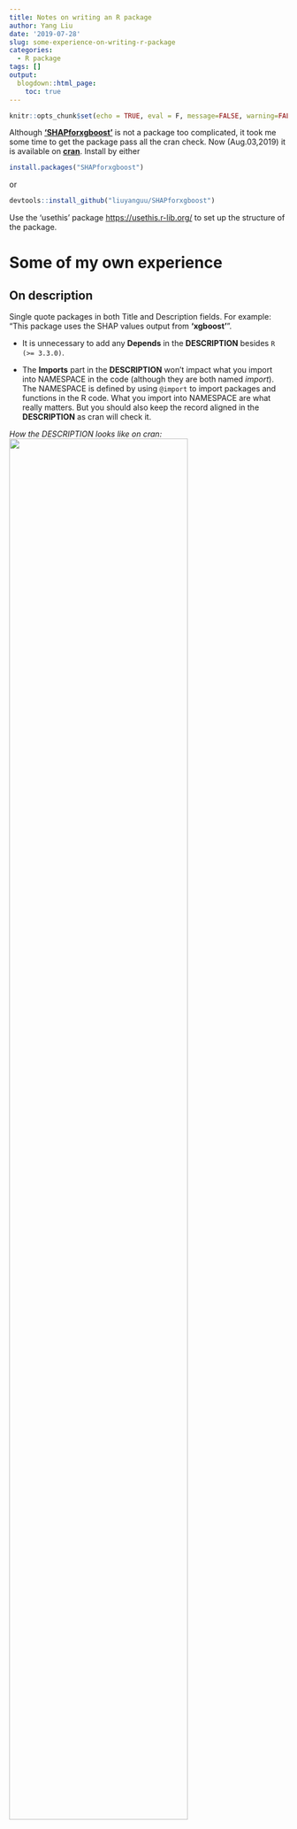 ```yaml
---
title: Notes on writing an R package
author: Yang Liu
date: '2019-07-28'
slug: some-experience-on-writing-r-package
categories:
  - R package
tags: []
output:
  blogdown::html_page:
    toc: true
---
```


```r
knitr::opts_chunk$set(echo = TRUE, eval = F, message=FALSE, warning=FALSE)
```

Although [**'SHAPforxgboost'**](https://github.com/liuyanguu/SHAPforxgboost) is not a package too complicated, it took me some time to get the package pass all the cran check. Now (Aug.03,2019) it is available on [**cran**](https://cran.r-project.org/web/packages/SHAPforxgboost/index.html). Install by either  

```r
install.packages("SHAPforxgboost")
```

or  

```r
devtools::install_github("liuyanguu/SHAPforxgboost")
```

Use the 'usethis' package [https://usethis.r-lib.org/](https://usethis.r-lib.org/) to set up the structure of the package. 

# Some of my own experience

## On description

Single quote packages in both Title and Description fields. For example: "This package uses the SHAP values output from **'xgboost'**".

* It is unnecessary to add any **Depends** in the **DESCRIPTION** besides `R (>= 3.3.0)`.

* The **Imports** part in the **DESCRIPTION** won't impact what you import into NAMESPACE in the code (although they are both named _import_).  The NAMESPACE is defined by using `@import` to import packages and functions in the R code. What you import into NAMESPACE are what really matters. But you should also keep the record aligned in the **DESCRIPTION** as cran will check it.

*How the DESCRIPTION looks like on cran:*   
![](/post/2019-07-28-some-experience-on-writing-r-package_files/the cran page.PNG){width=80%}

## Namespace

### load vs attach

* If you have `@import ggplot2` anywhere in the R code, the "`ggplot2`" package will be **loaded** (but not **attached**) and your functions can use `ggplot2`. Your package knows to search in the **namespace** of `ggplot2`, but you cannot run functions from `ggplot2` without typing `library(ggplot2)`. This is the difference between **attach** and **load** as discussed in Hadley's "R" package book: loading the package won't put its functions in the search path, but attaching will.

  + I.e., when others **load and attach** your package, they can use your functions depending on `ggplot2` but they cannot use the functions from the `ggplot2` package unless they **load and attach** `ggplot2` by `library(ggplot2)`.

  + If you put `ggplot2` in **Depends** in the **DESCRIPTION**, `library(yourPackage)` would load and attach `ggplot2` --- same as doing `library(ggplot2)` --- generally speaking you don't need to do so.

* If you name a function like `plot.shap.summary` it would be documented automatically as S3 method even if you wrote `@export plot.shap.summary` (By the way, must export the full function name, otherwise, it would become an S3 method in the namespace). Don't name function this way to avoid confusion with S3method. For example, I changed the name to `shap.plot.summary`.

## Documentation  

* `@example R/example/sample1.R` will attach **sample1.R** in the folder "R/example/" to the documentation of the function. If you write out the samples directly in the function code, you use @example**s** instead of @example.  

* All the function parameters should be documented using `@param`.  

## Potential problems when checking the package  

* You cannot have things like a line break __`"\n"`__ in the documentation. It will give a warning of "unknown macro", and will actually cause error when you try to download and build the package from github.

* When checking the package, there will be notes saying that "no visible binding for global variable". To remove such notes, adding anywhere in the script:
```r
if(getRversion() >= "2.15.1")  {
  utils::globalVariables(c(".", "rfvalue", "value", "values complained")) # all the variables complained
  }
```

* All the code scripts go into the **R/** folder. I think it seems OK to leave undocumented functions in a separate script as long as they are internally called.


# Some nice suggestions from the CRAN editors when submitting the package

Lots of thanks to Dr. Ligges and Dr. Herbrandt for their patient advice. 

* In the description, write package names, software names and API names in single quotes (e.g. 'Python'). The Title field should be in title case. The description should not start with package name or "This package". 
  
* Please ensure that you do not use more than 2 cores in your examples.
Is there any reason why the number of core to use is not an argument of 
e.g. `xgboost.fit()`?  

* Please replace `cat()` by `message()` or `warning()` in your functions (except 
for `print()` and `summary()` functions). Messages and warnings can be 
suppressed if needed.
